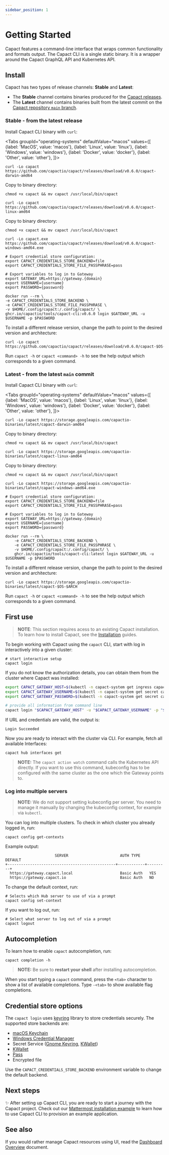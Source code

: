 ```yaml
---
sidebar_position: 1
---
```


# Getting Started

Capact features a command-line interface that wraps common functionality and formats output. The Capact CLI is a single static binary. It is a wrapper around the Capact GraphQL API and Kubernetes API.

## Install

Capact has two types of release channels: **Stable** and **Latest**:

- The **Stable** channel contains binaries produced for the [Capact releases](https://github.com/capactio/capact/releases).
- The **Latest** channel contains binaries built from the latest commit on the [Capact repository `main` branch](https://github.com/capactio/capact/commits/main).

### Stable - from the latest release

Install Capact CLI binary with `curl`:


<Tabs
	groupId="operating-systems"
	defaultValue="macos"
	values={[
		{label: 'MacOS', value: 'macos'},
		{label: 'Linux', value: 'linux'},
		{label: 'Windows', value: 'windows'},
		{label: 'Docker', value: 'docker'},
		{label: 'Other', value: 'other'},
	]}>
<TabItem value="macos">

```shell
curl -Lo capact https://github.com/capactio/capact/releases/download/v0.6.0/capact-darwin-amd64
```

Copy to binary directory:

```shell
chmod +x capact && mv capact /usr/local/bin/capact
```

</TabItem>
<TabItem value="linux">

```shell
curl -Lo capact https://github.com/capactio/capact/releases/download/v0.6.0/capact-linux-amd64
```

Copy to binary directory:

```shell
chmod +x capact && mv capact /usr/local/bin/capact
```

</TabItem>
<TabItem value="windows">

```shell
curl -Lo capact.exe https://github.com/capactio/capact/releases/download/v0.6.0/capact-windows-amd64.exe
```

</TabItem>
<TabItem value="docker">

```shell
# Export credential store configuration:
export CAPACT_CREDENTIALS_STORE_BACKEND=file
export CAPACT_CREDENTIALS_STORE_FILE_PASSPHRASE=pass

# Export variables to log in to Gateway
export GATEWAY_URL=https://gateway.{domain}
export USERNAME={username}
export PASSWORD={password}

docker run --rm \
-e CAPACT_CREDENTIALS_STORE_BACKEND \
-e CAPACT_CREDENTIALS_STORE_FILE_PASSPHRASE \
-v $HOME/.config/capact:/.config/capact/ \
ghcr.io/capactio/tools/capact-cli:v0.6.0 login $GATEWAY_URL -u $USERNAME -p $PASSWORD
```

</TabItem>
<TabItem value="other">

To install a different release version, change the path to point to the desired version and architecture:

```shell
curl -Lo capact https://github.com/capactio/capact/releases/download/v0.6.0/capact-$OS-$ARCH
```

</TabItem>
</Tabs>

Run `capact -h` or `capact <command> -h` to see the help output which corresponds to a given command.

### Latest - from the latest `main` commit

Install Capact CLI binary with `curl`:

<Tabs
	groupId="operating-systems"
	defaultValue="macos"
	values={[
		{label: 'MacOS', value: 'macos'},
		{label: 'Linux', value: 'linux'},
		{label: 'Windows', value: 'windows'},
		{label: 'Docker', value: 'docker'},
		{label: 'Other', value: 'other'},
	]}>
<TabItem value="macos">

```shell
curl -Lo capact https://storage.googleapis.com/capactio-binaries/latest/capact-darwin-amd64
```

Copy to binary directory:

```shell
chmod +x capact && mv capact /usr/local/bin/capact
```

</TabItem>
<TabItem value="linux">

```shell
curl -Lo capact https://storage.googleapis.com/capactio-binaries/latest/capact-linux-amd64
```


Copy to binary directory:

```shell
chmod +x capact && mv capact /usr/local/bin/capact
```

</TabItem>
<TabItem value="windows">

```shell
curl -Lo capact https://storage.googleapis.com/capactio-binaries/latest/capact-windows-amd64.exe
```

</TabItem>
<TabItem value="docker">

```shell
# Export credential store configuration:
export CAPACT_CREDENTIALS_STORE_BACKEND=file
export CAPACT_CREDENTIALS_STORE_FILE_PASSPHRASE=pass

# Export variables to log in to Gateway
export GATEWAY_URL=https://gateway.{domain}
export USERNAME={username}
export PASSWORD={password}

docker run --rm \
	-e CAPACT_CREDENTIALS_STORE_BACKEND \
	-e CAPACT_CREDENTIALS_STORE_FILE_PASSPHRASE \
	-v $HOME/.config/capact:/.config/capact/ \
	ghcr.io/capactio/tools/capact-cli:latest login $GATEWAY_URL -u $USERNAME -p $PASSWORD
```

</TabItem>
<TabItem value="other">
To install a different release version, change the path to point to the desired version and architecture:

```shell
curl -Lo capact https://storage.googleapis.com/capactio-binaries/latest/capact-$OS-$ARCH
```

</TabItem>
</Tabs>

Run `capact -h` or `capact <command> -h` to see the help output which corresponds to a given command.

## First use

> **NOTE**: This section requires acess to an existing Capact installation. To learn how to install Capact, see the [Installation](../installation/local.mdx) guides.

To begin working with Capact using the `capact` CLI, start with log in interactively into a given cluster:

```shell
# start interactive setup
capact login
```

If you do not know the authorization details, you can obtain them from the cluster where Capact was installed:
```bash
export CAPACT_GATEWAY_HOST=$(kubectl -n capact-system get ingress capact-gateway -ojsonpath='{.spec.rules[0].host}')
export CAPACT_GATEWAY_USERNAME=$(kubectl -n capact-system get secret capact-gateway -ogo-template='{{.data.username | base64decode }}')
export CAPACT_GATEWAY_PASSWORD=$(kubectl -n capact-system get secret capact-gateway -ogo-template='{{.data.password | base64decode}}')

# provide all information from command line
capact login "$CAPACT_GATEWAY_HOST" -u "$CAPACT_GATEWAY_USERNAME" -p "$CAPACT_GATEWAY_PASSWORD"
```

If URL and credentials are valid, the output is:

```shell
Login Succeeded
```

Now you are ready to interact with the cluster via CLI. For example, fetch all available Interfaces:

```shell
capact hub interfaces get
```

> **NOTE:** The `capact action watch` command calls the Kubernetes API directly. If you want to use this command, kubeconfig has to be configured with the same cluster as the one which the Gateway points to.

### Log into multiple servers

> **NOTE:** We do not support setting kubeconfig per server. You need to manage it manually by changing the kubeconfig context, for example via `kubectl`.

You can log into multiple clusters. To check in which cluster you already logged in, run:

```shell
capact config get-contexts
```

Example output:

```shell
                      SERVER                       AUTH TYPE    DEFAULT
+------------------------------------------------+------------+---------+
  https://gateway.capact.local                     Basic Auth   YES
  https://gateway.capact.io                        Basic Auth   NO
```

To change the default context, run:

```shell
# Selects which Hub server to use of via a prompt
capact config set-context
```

If you want to log out, run:

```shell
# Select what server to log out of via a prompt
capact logout
```

## Autocompletion

To learn how to enable `capact` autocompletion, run:

```shell
capact completion -h
```

> **NOTE:** Be sure to **restart your shell** after installing autocompletion.

When you start typing a `capact` command, press the `<tab>` character to show a list of available completions. Type `-<tab>` to show available flag completions.

## Credential store options

The `capact login` uses [keyring](https://github.com/99designs/keyring) library to store credentials securely. The supported store backends are:

* [macOS Keychain](https://support.apple.com/en-au/guide/keychain-access/welcome/mac)
* [Windows Credential Manager](https://support.microsoft.com/en-au/help/4026814/windows-accessing-credential-manager)
* Secret Service ([Gnome Keyring](https://wiki.gnome.org/Projects/GnomeKeyring), [KWallet](https://kde.org/applications/system/org.kde.kwalletmanager5))
* [KWallet](https://kde.org/applications/system/org.kde.kwalletmanager5)
* [Pass](https://www.passwordstore.org/)
* Encrypted file

Use the `CAPACT_CREDENTIALS_STORE_BACKEND` environment variable to change the default backend.

## Next steps

✨ After setting up Capact CLI, you are ready to start a journey with the Capact project. Check out our [Mattermost installation example](../example/mattermost-installation.md) to learn how to use Capact CLI to provision an example application.

## See also

If you would rather manage Capact resources using UI, read the [Dashboard Overview](../dashboard-ui/overview.md) document.
